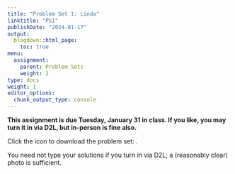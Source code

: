 ```yaml
---
title: "Problem Set 1: Linda"
linktitle: "PS1"
publishDate: "2024-01-17"
output:
  blogdown::html_page:
    toc: true
menu:
  assignment:
    parent: Problem Sets
    weight: 2
type: docs
weight: 1
editor_options:
  chunk_output_type: console
---
```



:::fyi
**This assignment is due Tuesday, January 31 in class. If you like, you may turn it in via D2L, but in-person is fine also.**

Click the icon to download the problem set: [<i class="fas fa-file-download"></i>](/ps/PS1.pdf).

You need not type your solutions if you turn in via D2L; a (reasonably clear) photo is sufficient.
:::
